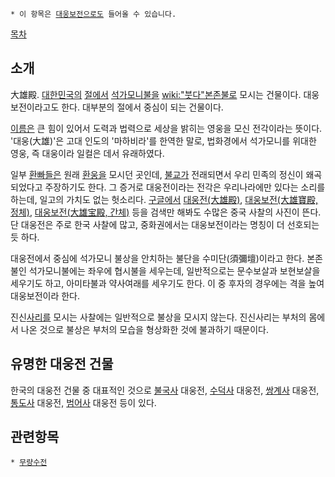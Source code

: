  * 이 항목은 [[대웅보전]]으로도 들어올 수 있습니다.

[[목차]]
== 소개 ==
大雄殿. [[대한민국]]의 [[절]]에서 [[석가모니]]불을 [[wiki:"붓다"본존불]]로 모시는 건물이다. 대웅보전이라고도 한다. 대부분의 절에서 중심이 되는 건물이다.

[[이름]]은 큰 힘이 있어서 도력과 법력으로 세상을 밝히는 영웅을 모신 전각이라는 뜻이다. '대웅(大雄)'은 고대 인도의 '마하비라'를 한역한 말로, 법화경에서 석가모니를 위대한 영웅, 즉 대웅이라 일컬은 데서 유래하였다.

일부 [[환빠]]들은 원래 [[환웅]]을 모시던 곳인데, [[불교]]가 전래되면서 우리 민족의 정신이 왜곡되었다고 주장하기도 한다. 그 증거로 대웅전이라는 전각은 우리나라에만 있다는 소리를 하는데, 일고의 가치도 없는 헛소리다. [[구글]]에서 [https://www.google.com/search?q=%E5%A4%A7%E9%9B%84%E6%AE%BF&hl=ko&safe=off&rlz=1T4GGNI_koKR481KR481&source=lnms&tbm=isch&sa=X&ei=XMdYUZ6SEcLGkwWQ-oDADQ&ved=0CAoQ_AUoAQ&biw=1920&bih=930 대웅전(大雄殿)], [https://www.google.com/search?q=%E5%A4%A7%E9%9B%84%E5%AF%B6%E6%AE%BF&hl=ko&safe=off&rlz=1T4GGNI_koKR481KR481&source=lnms&tbm=isch&sa=X&ei=T8hYUaDCGsrKkgXk-YC4Aw&ved=0CAcQ_AUoAQ&biw=1920&bih=930 대웅보전(大雄寶殿, 정체)], [https://www.google.com/search?q=%E5%A4%A7%E9%9B%84%E5%AE%9D%E6%AE%BF&hl=ko&safe=off&rlz=1T4GGNI_koKR481KR481&source=lnms&tbm=isch&sa=X&ei=i8hYUcHdDoOikQXNqYCgDQ&ved=0CAoQ_AUoAQ&biw=1920&bih=885 대웅보전(大雄宝殿, 간체)] 등을 검색만 해봐도 수많은 중국 사찰의 사진이 뜬다. 단 대웅전은 주로 한국 사찰에 많고, 중화권에서는 대웅보전이라는 명칭이 더 선호되는 듯 하다.

대웅전에서 중심에 석가모니 불상을 안치하는 불단을 수미단(須彌壇)이라고 한다. 본존불인 석가모니불에는 좌우에 협시불을 세우는데, 일반적으로는 문수보살과 보현보살을 세우기도 하고, 아미타불과 약사여래를 세우기도 한다. 이 중 후자의 경우에는 격을 높여 대웅보전이라 한다. 

진신[[사리]]를 모시는 사찰에는 일반적으로 불상을 모시지 않는다. 진신사리는 부처의 몸에서 나온 것으로 불상은 부처의 모습을 형상화한 것에 불과하기 때문이다.

== 유명한 대웅전 건물 ==
한국의 대웅전 건물 중 대표적인 것으로 [[불국사]] 대웅전, [[수덕사]] 대웅전, [[쌍계사]] 대웅전, [[통도사]] 대웅전, [[범어사]] 대웅전 등이 있다.

== 관련항목 ==
 * [[무량수전]]

